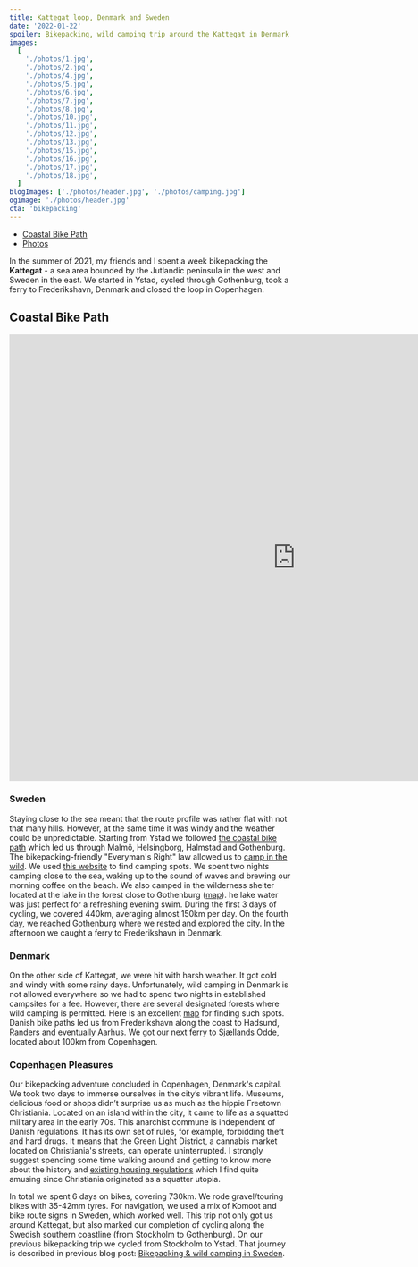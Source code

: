 ```yaml
---
title: Kattegat loop, Denmark and Sweden
date: '2022-01-22'
spoiler: Bikepacking, wild camping trip around the Kattegat in Denmark and Sweden.
images:
  [
    './photos/1.jpg',
    './photos/2.jpg',
    './photos/4.jpg',
    './photos/5.jpg',
    './photos/6.jpg',
    './photos/7.jpg',
    './photos/8.jpg',
    './photos/10.jpg',
    './photos/11.jpg',
    './photos/12.jpg',
    './photos/13.jpg',
    './photos/15.jpg',
    './photos/16.jpg',
    './photos/17.jpg',
    './photos/18.jpg',
  ]
blogImages: ['./photos/header.jpg', './photos/camping.jpg']
ogimage: './photos/header.jpg'
cta: 'bikepacking'
---
```


- [Coastal Bike Path](#coastal-bike-path)
- [Photos](#image-gallery)

<MakeItBigContainer>
  <ImageComponent
    image={props.frontmatter.blogImages[0]}
    alt="Sweden"
  ></ImageComponent>
</MakeItBigContainer>

In the summer of 2021, my friends and I spent a week bikepacking the **Kattegat** - a sea area bounded by the Jutlandic peninsula in the west and Sweden in the east. We started in Ystad, cycled through Gothenburg, took a ferry to Frederikshavn, Denmark and closed the loop in Copenhagen.

## Coastal Bike Path

<MakeItBigContainer>
  <LazyIframe height="800px">
    <iframe
      src="https://www.komoot.com/tour/1070028115/embed?profile=1"
      width="1024"
      height="800"
      frameborder="0"
      scrolling="no"
      loading="lazy"
      style="margin: 0;"
    ></iframe>
  </LazyIframe>
</MakeItBigContainer>

### Sweden

Staying close to the sea meant that the route profile was rather flat with not that many hills. However, at the same time it was windy and the weather could be unpredictable. Starting from Ystad we followed [the coastal bike path](https://visitsweden.com/what-to-do/nature-outdoors/biking/swedens-best-cycling-routes/) which led us through Malmö, Helsingborg, Halmstad and Gothenburg. The bikepacking-friendly "Everyman's Right" law allowed us to [camp in the wild](/bikepacking-in-sweden/#wild-camping). We used [this website](https://campwild.org/) to find camping spots. We spent two nights camping close to the sea, waking up to the sound of waves and brewing our morning coffee on the beach. We also camped in the wilderness shelter located at the lake in the forest close to Gothenburg ([map](https://map.campwild.org/places/4112)). he lake water was just perfect for a refreshing evening swim. During the first 3 days of cycling, we covered 440km, averaging almost 150km per day. On the fourth day, we reached Gothenburg where we rested and explored the city. In the afternoon we caught a ferry to Frederikshavn in Denmark.

<MakeItBigContainer>
  <ImageComponent
    image={props.frontmatter.blogImages[1]}
    alt="Camping at the sea"
    isRow
  ></ImageComponent>
  <Container>
    <Column>
      <ImageComponent
        image={props.frontmatter.images[2]}
        alt="Gravel"
      ></ImageComponent>
    </Column>
    <Column>
      <ImageComponent
        image={props.frontmatter.images[10]}
        alt="Coffee break"
      ></ImageComponent>
    </Column>
  </Container>
</MakeItBigContainer>

### Denmark

On the other side of Kattegat, we were hit with harsh weather. It got cold and windy with some rainy days. Unfortunately, wild camping in Denmark is not allowed everywhere so we had to spend two nights in established campsites for a fee. However, there are several designated forests where wild camping is permitted. Here is an excellent [map](https://udinaturen.dk/map-page?scIds=1150,1303,1153&ffId=2468) for finding such spots. Danish bike paths led us from Frederikshavn along the coast to Hadsund, Randers and eventually Aarhus. We got our next ferry to [Sjællands Odde](https://www.google.com/maps/place/4583+Sj%C3%A6llands+Odde,+Denmark/@56.2359695,11.2544575,8.09z/data=!4m5!3m4!1s0x464db64c0f413e79:0x26a6d2afd1db110a!8m2!3d55.9671697!4d11.3667297), located about 100km from Copenhagen.

### Copenhagen Pleasures

Our bikepacking adventure concluded in Copenhagen, Denmark's capital. We took two days to immerse ourselves in the city’s vibrant life. Museums, delicious food or shops didn’t surprise us as much as the hippie Freetown Christiania. Located on an island within the city, it came to life as a squatted military area in the early 70s. This anarchist commune is independent of Danish regulations. It has its own set of rules, for example, forbidding theft and hard drugs. It means that the Green Light District, a cannabis market located on Christiania's streets, can operate uninterrupted. I strongly suggest spending some time walking around and getting to know more about the history and [existing housing regulations](https://www.atlasobscura.com/articles/if-you-want-to-live-in-a-copenhagen-commune-get-ready-for-red-tape) which I find quite amusing since Christiania originated as a squatter utopia.

In total we spent 6 days on bikes, covering 730km. We rode gravel/touring bikes with 35-42mm tyres. For navigation, we used a mix of Komoot and bike route signs in Sweden, which worked well. This trip not only got us around Kattegat, but also marked our completion of cycling along the Swedish southern coastline (from Stockholm to Gothenburg). On our previous bikepacking trip we cycled from Stockholm to Ystad. That journey is described in previous blog post: [Bikepacking & wild camping in Sweden](/bikepacking-in-sweden/).

<ImageGallery images={props.frontmatter.images}></ImageGallery>
